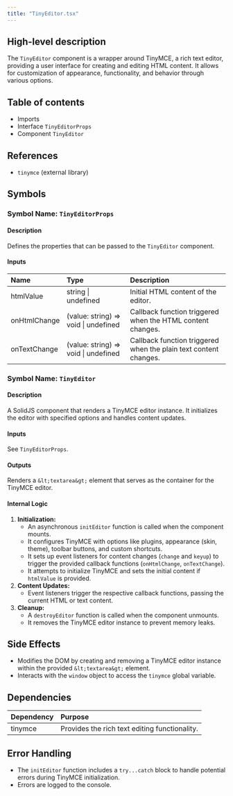 ```yaml
---
title: "TinyEditor.tsx"
---
```


## High-level description
The `TinyEditor` component is a wrapper around TinyMCE, a rich text editor, providing a user interface for creating and editing HTML content. It allows for customization of appearance, functionality, and behavior through various options.

## Table of contents
- Imports
- Interface `TinyEditorProps`
- Component `TinyEditor`

## References
- `tinymce` (external library)

## Symbols

### Symbol Name: `TinyEditorProps`
#### Description
Defines the properties that can be passed to the `TinyEditor` component.

#### Inputs
| Name | Type | Description |
|:-----|:-----|:------------|
| htmlValue | string \| undefined | Initial HTML content of the editor. |
| onHtmlChange | (value: string) =&gt; void \| undefined | Callback function triggered when the HTML content changes. |
| onTextChange | (value: string) =&gt; void \| undefined | Callback function triggered when the plain text content changes. |

### Symbol Name: `TinyEditor`
#### Description
A SolidJS component that renders a TinyMCE editor instance. It initializes the editor with specified options and handles content updates.

#### Inputs
See `TinyEditorProps`.

#### Outputs
Renders a `&lt;textarea&gt;` element that serves as the container for the TinyMCE editor.

#### Internal Logic
1. **Initialization:**
   - An asynchronous `initEditor` function is called when the component mounts.
   - It configures TinyMCE with options like plugins, appearance (skin, theme), toolbar buttons, and custom shortcuts.
   - It sets up event listeners for content changes (`change` and `keyup`) to trigger the provided callback functions (`onHtmlChange`, `onTextChange`).
   - It attempts to initialize TinyMCE and sets the initial content if `htmlValue` is provided.
2. **Content Updates:**
   - Event listeners trigger the respective callback functions, passing the current HTML or text content.
3. **Cleanup:**
   - A `destroyEditor` function is called when the component unmounts.
   - It removes the TinyMCE editor instance to prevent memory leaks.

## Side Effects
- Modifies the DOM by creating and removing a TinyMCE editor instance within the provided `&lt;textarea&gt;` element.
- Interacts with the `window` object to access the `tinymce` global variable.

## Dependencies
| Dependency | Purpose |
|:-----------|:--------|
| tinymce | Provides the rich text editing functionality. |

## Error Handling
- The `initEditor` function includes a `try...catch` block to handle potential errors during TinyMCE initialization.
- Errors are logged to the console.
